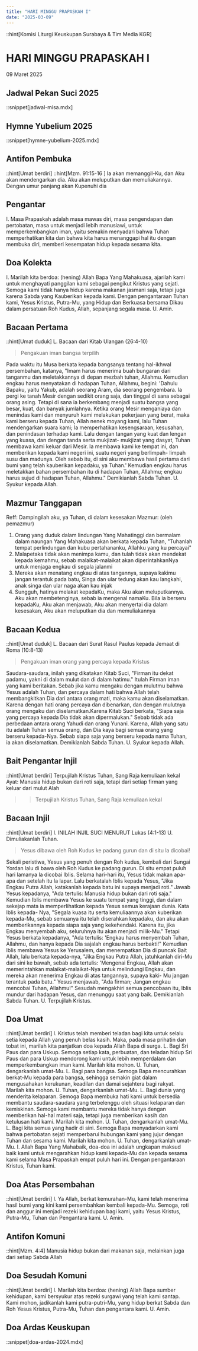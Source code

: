 ```yaml
---
title: "HARI MINGGU PRAPASKAH I"
date: "2025-03-09"
---
```

::hint[Komisi Liturgi Keuskupan Surabaya & Tim Media KGR]
# HARI MINGGU PRAPASKAH I
09 Maret 2025

## Jadwal Pekan Suci 2025
::snippet[jadwal-misa.mdx]

## Hymne Yubelium 2025
::snippet[hymne-yubelium-2025.mdx]

## Antifon Pembuka
::hint[Umat berdiri]
::hint[Mzm. 91:15-16 ]
la akan memanggil-Ku, dan Aku akan mendengarkan dia. Aku akan meluputkan dan memuliakannya. Dengan umur panjang akan Kupenuhi dia


## Pengantar
I. Masa Prapaskah adalah masa mawas diri, masa pengendapan dan pertobatan, masa untuk menjadi lebih manusiawi, untuk memperkembangkan iman, yaitu semakin menyadari bahwa Tuhan memperhatikan kita dan bahwa kita harus menanggapi hal itu dengan membuka diri, memberi kesempatan hidup kepada sesama kita. 



## Doa Kolekta
I. Marilah kita berdoa: (hening)
Allah Bapa Yang Mahakuasa, ajarilah kami untuk menghayati panggilan kami sebagai pengikut Kristus yang sejati. Semoga kami tidak hanya hidup karena makanan jasmani saja, tetapi juga karena Sabda yang Kauberikan kepada kami. Dengan pengantaraan Tuhan kami, Yesus Kristus, Putra-Mu, yang Hidup dan Berkuasa bersama Dikau dalam persatuan Roh Kudus, Allah, sepanjang segala masa.
U. Amin.

## Bacaan Pertama
::hint[Umat duduk]
L. Bacaan dari Kitab Ulangan (26:4-10) 
> Pengakuan iman bangsa terpilih

Pada waktu itu Musa berkata kepada bangsanya tentang hal-ikhwal persembahan, katanya, "Imam harus menerima buah bungaran dari tanganmu dan meletakkannya di depan mezbah tuhan, Allahmu. Kemudian engkau harus menyatakan di hadapan Tuhan, Allahmu, begini: 'Dahulu Bapaku, yaitu Yakub, adalah seorang Aram, dia seorang pengembara. Ia pergi ke tanah Mesir dengan sedikit orang saja, dan tinggal di sana sebagai orang asing. Tetapi di sana ia berkembang menjadi suatu bangsa yang besar, kuat, dan banyak jumlahnya. Ketika orang Mesir menganiaya dan menindas kami dan menyuruh kami melakukan pekerjaan yang berat, maka kami berseru kepada Tuhan, Allah nenek moyang kami, lalu Tuhan mendengarkan suara kami; la memperhatikan kesengsaraan, kesusahan, dan penindasan terhadap kami. Lalu dengan tangan yang kuat dan lengan yang kuasa, dan dengan tanda serta mukjizat- mukjizat yang dasyat, Tuhan membawa kami keluar dari Mesir. Ia membawa kami ke tempat ini, dan memberikan kepada kami negeri ini, suatu negeri yang berlimpah- limpah susu dan madunya. Oleh sebab itu, di sini aku membawa hasil pertama dari bumi yang telah kauberikan kepadaku, ya Tuhan.' Kemudian engkau harus meletakkan bahan persembahan itu di hadapan Tuhan, Allahmu; engkau harus sujud di hadapan Tuhan, Allahmu." Demikianlah Sabda Tuhan. 
U. Syukur kepada Allah.

## Mazmur Tanggapan
Reff: Dampingilah aku, ya Tuhan, di dalam kesesakan
Mazmur: (oleh pemazmur)
1. Orang yang duduk dalam lindungan Yang Mahatinggi dan bermalam dalam naungan Yang Mahakuasa akan berkata kepada Tuhan, "Tuhanlah tempat perlindungan dan kubu pertahananku, Allahku yang ku percayai"
2. Malapetaka tidak akan menimpa kamu, dan tulah tidak akan mendekat kepada kemahmu, sebab malaikat-malaikat akan diperintahkanNya untuk menjaga engkau di segala jalanmi
3. Mereka akan menatang engkau di atas tangannya, supaya kakimu jangan terantuk pada batu, Singa dan ular tedung akan kau langkahi, anak singa dan ular naga akan kau injak
4. Sungguh, hatinya melakat kepadaKu, maka Aku akan meluputkannya. Aku akan membetenginya, sebab ia mengenal namaKu. Bila ia berseru kepadaKu, Aku akan menjawab, Aku akan menyertai dia dalam kesesakan, Aku akan meluputkan dia dan memuliakannya

## Bacaan Kedua
::hint[Umat duduk]
L.  Bacaan dari Surat Rasul Paulus kepada Jemaat di Roma (10:8-13) 
> Pengakuan iman orang yang percaya kepada Kristus

Saudara-saudara, inilah yang dikatakan Kitab Suci, "Firman itu dekat padamu, yakni di dalam mulut dan di dalam hatimu." Itulah Firman iman yang kami beritakan. Sebab jika kamu mengaku dengan mulutmu bahwa Yesus adalah Tuhan, dan percaya dalam hati bahwa Allah telah membangkitkan Dia dari antara orang mati, maka kamu akan diselamatkan. Karena dengan hati orang percaya dan dibenarkan, dan dengan mulutnya orang mengaku dan diselamatkan.Karena Kitab Suci berkata, "Siapa saja yang percaya kepada Dia tidak akan dipermalukan." Sebab tidak ada perbedaan antara orang Yahudi dan orang Yunani. Karena, Allah yang satu itu adalah Tuhan semua orang, dan Dia kaya bagi semua orang yang berseru kepada-Nya. Sebab siapa saja yang berseru kepada nama Tuhan, ia akan diselamatkan. Demikianlah Sabda Tuhan. 
U. Syukur kepada Allah.

## Bait Pengantar Injil
::hint[Umat berdiri]
Terpujilah Kristus Tuhan, Sang Raja kemuliaan kekal
Ayat: Manusia hidup bukan dari roti saja, tetapi dari setiap firman yang keluar dari mulut Alah
>> Terpujilah Kristus Tuhan, Sang Raja kemuliaan kekal

## Bacaan Injil
::hint[Umat berdiri]
I. INILAH INJIL SUCI MENURUT Lukas (4:1-13) 
U. Dimuliakanlah Tuhan.
> Yesus dibawa oleh Roh Kudus ke padang gurun dan di situ la dicobai!

Sekali peristiwa, Yesus yang penuh dengan Roh kudus, kembali dari Sungai Yordan lalu di bawa oleh Roh Kudus ke padang gurun. Di situ empat puluh hari lamanya la dicobai Iblis. Selama hari-hari itu, Yesus tidak makan apa-apa dan setelah itu la lapar. Lalu berkatalah Iblis kepada Yesus, "Jika Engkau Putra Allah, katakanlah kepada batu ini supaya menjadi roti." Jawab Yesus kepadanya, "Ada tertulis: Manusia hidup bukan dari roti saja." Kemudian Iblis membawa Yesus ke suatu tempat yang tinggi, dan dalam sekejap mata ia memperlihatkan kepada Yesus semua kerajaan dunia. Kata Iblis kepada- Nya, "Segala kuasa itu serta kemuliaannya akan kuberikan kepada-Mu, sebab semuanya itu telah diserahkan kepadaku, dan aku akan memberikannya kepada siapa saja yang kekehendaki. Karena itu, jika Engkau menyembah aku, seluruhnya itu akan menjadi milik-Mu." Tetapi Yesus berkata kepadanya, "Ada tertulis: 'Engkau harus menyembah Tuhan, Allahmu, dan hanya kepada Dia sajalah engkau harus berbakti!" Kemudian Iblis membawa Yesus ke Yerusalem, dan menempatkan Dia di puncak Bait Allah, lalu berkata kepada-nya, "Jika Engkau Putra Allah, jatuhkanlah diri-Mu dari sini ke bawah, sebab ada tertulis: 'Mengenai Engkau, Allah akan memerintahkan malaikat-malaikat-Nya untuk melindungi Engkau, dan mereka akan menerima Engkau di atas tangannya, supaya kaki- Mu jangan terantuk pada batu." Yesus menjawab, "Ada firman; Jangan engkau mencobai Tuhan, Allahmu!" Sesudah mengakhiri semua pencobaan itu, Iblis mundur dari hadapan Yesus, dan menunggu saat yang baik. Demikianlah Sabda Tuhan. 
U. Terpujilah Kristus.

## Doa Umat
::hint[Umat berdiri]
I. Kristus telah memberi teladan bagi kita untuk selalu setia kepada Allah yang penuh belas kasih. Maka, pada masa prihatin dan tobat ini, marilah kita panjatkan doa kepada Allah Bapa di surga. 
L. Bagi Sri Paus dan para Uskup. Semoga setiap kata, perbuatan, dan teladan hidup Sri Paus dan para Uskup mendorong kami untuk lebih memperdalam dan memperkembangkan iman kami. Marilah kita mohon. 
U. Tuhan, dengarkanlah umat-Mu. 
L. Bagi para bangsa. Semoga Bapa mencurahkan berkat-Mu kepada para bangsa, sehingga semakin giat dalam mengusahakan kerukunan, keadilan dan damai sejahtera bagi rakyat. Marilah kita mohon. 
U. Tuhan, dengarkanlah umat-Mu. 
L. Bagi dunia yang menderita kelaparan. Semoga Bapa membuka hati kami untuk bersedia membantu saudara-saudara yang terbelenggu oleh situasi kelaparan dan kemiskinan. Semoga kami membantu mereka tidak hanya dengan memberikan hal-hal materi saja, tetapi juga memberikan kasih dan ketulusan hati kami. Marilah kita mohon. 
U. Tuhan, dengarkanlah umat-Mu. 
L. Bagi kita semua yang hadir di sini. Semoga Bapa menyadarkan kami bahwa pertobatan sejati memperbarui hubungan kami yang jujur dengan Tuhan dan sesama kami. Marilah kita mohon. 
U. Tuhan, dengarkanlah umat-Mu. 
I. Allah Bapa Yang Mahabaik, doa-doa ini adalah ungkapan maksud baik kami untuk mengarahkan hidup kami kepada-Mu dan kepada sesama kami selama Masa Prapaskah empat puluh hari ini. Dengan pengantaraan Kristus, Tuhan kami. 

## Doa Atas Persembahan
::hint[Umat berdiri]
I. Ya Allah, berkat kemurahan-Mu, kami telah menerima hasil bumi yang kini kami persembahkan kembali kepada-Mu. Semoga, roti dan anggur ini menjadi rezeki kehidupan bagi kami, yaitu Yesus Kristus, Putra-Mu, Tuhan dan Pengantara kami. 
U. Amin.

## Antifon Komuni
::hint[Mzm. 4:4]
Manusia hidup bukan dari makanan saja, melainkan juga dari setiap Sabda Allah


## Doa Sesudah Komuni
::hint[Umat berdiri]
I. Marilah kita berdoa: (hening)
Allah Bapa sumber kehidupan, kami bersyukur atas rezeki surgawi yang telah kami santap. Kami mohon, jadikanlah kami putra-putri-Mu, yang hidup berkat Sabda dan Roh Yesus Kristus, Putra-Mu, Tuhan dan pengantara kami. 
U. Amin.

## Doa Ardas Keuskupan
::snippet[doa-ardas-2024.mdx]
